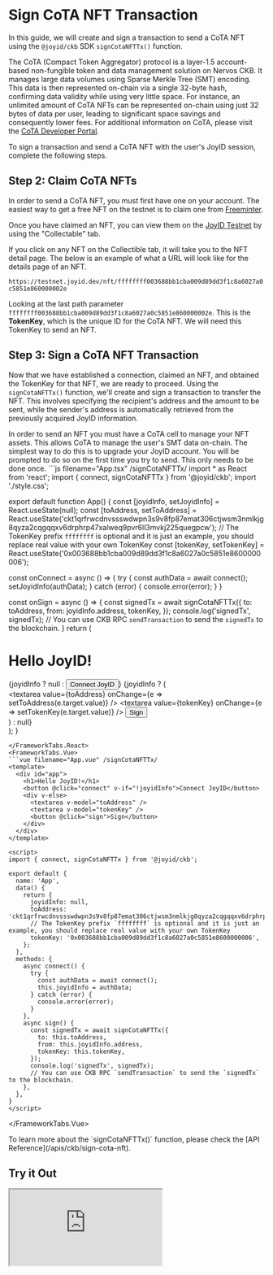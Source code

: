 
# Sign CoTA NFT Transaction

In this guide, we will create and sign a transaction to send a CoTA NFT using the `@joyid/ckb` SDK `signCotaNFTTx()` function.

The CoTA (Compact Token Aggregator) protocol is a layer-1.5 account-based non-fungible token and data management solution on Nervos CKB. It manages large data volumes using Sparse Merkle Tree (SMT) encoding. This data is then represented on-chain via a single 32-byte hash, confirming data validity while using very little space. For instance, an unlimited amount of CoTA NFTs can be represented on-chain using just 32 bytes of data per user, leading to significant space savings and consequently lower fees. For additional information on CoTA, please visit the [CoTA Developer Portal](https://www.cotadev.io/).

To sign a transaction and send a CoTA NFT with the user's JoyID session, complete the following steps.

<Step1SaveUsersJoyidInfo />

## Step 2: Claim CoTA NFTs

In order to send a CoTA NFT, you must first have one on your account. The easiest way to get a free NFT on the testnet is to claim one from [Freeminter](https://free.nftbox.me/).

Once you have claimed an NFT, you can view them on the [JoyID Testnet](https://testnet.joyid.dev/) by using the "Collectable" tab. 

If you click on any NFT on the Collectible tab, it will take you to the NFT detail page. The below is an example of what a URL will look like for the details page of an NFT.

`https://testnet.joyid.dev/nft/ffffffff003688bb1cba009d89dd3f1c8a6027a0c5851e860000002e`

Looking at the last path parameter `ffffffff003688bb1cba009d89dd3f1c8a6027a0c5851e860000002e`. This is the **TokenKey**, which is the unique ID for the CoTA NFT. We will need this TokenKey to send an NFT.

## Step 3: Sign a CoTA NFT Transaction

Now that we have established a connection, claimed an NFT, and obtained the TokenKey for that NFT, we are ready to proceed. Using the `signCotaNFTTx()` function, we'll create and sign a transaction to transfer the NFT. This involves specifying the recipient's address and the amount to be sent, while the sender's address is automatically retrieved from the previously acquired JoyID information.

<Callout emoji="ℹ️" type="info">
In order to send an NFT you must have a CoTA cell to manage your NFT assets. This allows CoTA to manage the user's SMT data on-chain. The simplest way to do this is to upgrade your JoyID account. You will be prompted to do so on the first time you try to send. This only needs to be done once.
</Callout>

<NodeCodeDoesNotBroadcast />

<FrameworkTabs>
<FrameworkTabs.React>
```js filename="App.tsx" /signCotaNFTTx/
import * as React from 'react';
import { connect, signCotaNFTTx } from '@joyid/ckb';
import './style.css';

export default function App() {
  const [joyidInfo, setJoyidInfo] = React.useState(null);
  const [toAddress, setToAddress] = React.useState('ckt1qrfrwcdnvssswdwpn3s9v8fp87emat306ctjwsm3nmlkjg8qyza2cqgqqxv6drphrp47xalweq9pvr6ll3mvkj225quegpcw');
  // The TokenKey prefix `ffffffff` is optional and it is just an example, you should replace real value with your own TokenKey
  const [tokenKey, setTokenKey] = React.useState('0x003688bb1cba009d89dd3f1c8a6027a0c5851e8600000006');

  const onConnect = async () => {
    try {
      const authData = await connect();
      setJoyidInfo(authData);
    } catch (error) {
      console.error(error);
    }
  }

  const onSign = async () => {
    const signedTx = await signCotaNFTTx({
      to: toAddress,
      from: joyidInfo.address,
      tokenKey,
    });
    console.log('signedTx', signedTx);
    // You can use CKB RPC `sendTransaction` to send the `signedTx` to the blockchain.
  }
  return (
    <div>
      <h1>Hello JoyID!</h1>
      {joyidInfo ? null : <button onClick={onConnect}>Connect JoyID</button>}
      {joyidInfo ? (
        <div>
          <textarea value={toAddress} onChange={e => setToAddress(e.target.value)} />
          <textarea value={tokenKey} onChange={e => setTokenKey(e.target.value)} />
          <button onClick={onSign}>Sign</button>
        </div>
      ) : null}
    </div>
  );
}
```
</FrameworkTabs.React>
<FrameworkTabs.Vue>
```vue filename="App.vue" /signCotaNFTTx/
<template>
  <div id="app">
    <h1>Hello JoyID!</h1>
    <button @click="connect" v-if="!joyidInfo">Connect JoyID</button>
    <div v-else>
      <textarea v-model="toAddress" />
      <textarea v-model="tokenKey" />
      <button @click="sign">Sign</button>
    </div>
  </div>
</template>

<script>
import { connect, signCotaNFTTx } from '@joyid/ckb';

export default {
  name: 'App',
  data() {
    return {
      joyidInfo: null,
      toAddress: 'ckt1qrfrwcdnvssswdwpn3s9v8fp87emat306ctjwsm3nmlkjg8qyza2cqgqqxv6drphrp47xalweq9pvr6ll3mvkj225quegpcw',
      // The TokenKey prefix `ffffffff` is optional and it is just an example, you should replace real value with your own TokenKey
      tokenKey: '0x003688bb1cba009d89dd3f1c8a6027a0c5851e8600000006',
    };
  },
  methods: {
    async connect() {
      try {
        const authData = await connect();
        this.joyidInfo = authData;
      } catch (error) {
        console.error(error);
      }
    },
    async sign() {
      const signedTx = await signCotaNFTTx({
        to: this.toAddress,
        from: this.joyidInfo.address,
        tokenKey: this.tokenKey,
      });
      console.log('signedTx', signedTx);
      // You can use CKB RPC `sendTransaction` to send the `signedTx` to the blockchain.
    },
  },
}
</script>
```
</FrameworkTabs.Vue>
</FrameworkTabs>

<Callout emoji="ℹ️" type="info">
To learn more about the `signCotaNFTTx()` function, please check the [API Reference](/apis/ckb/sign-cota-nft).
</Callout>

## Try it Out

<ClickToActivate>
  <FrameworkTabs>
    <FrameworkTabs.React>
      <iframe className="sandbox" src="https://stackblitz.com/edit/react-joyid-ckb-sign-nft-tx-vrwjjv?embed=1&file=src%2FApp.tsx&view=preview" />
    </FrameworkTabs.React>
    <FrameworkTabs.Vue>
      <iframe className="sandbox" src="https://stackblitz.com/edit/vue-joyid-ckb-sign-nft-tx-zmtnc6?embed=1&file=src%2FApp.vue&view=preview" />
    </FrameworkTabs.Vue>
  </FrameworkTabs>
</ClickToActivate>
